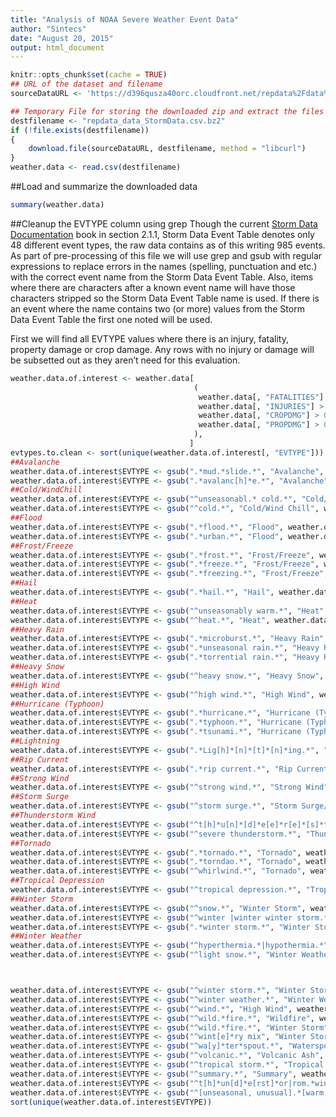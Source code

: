 ```yaml
---
title: "Analysis of NOAA Severe Weather Event Data"
author: "Sintecs"
date: "August 20, 2015"
output: html_document
---
```


```r
knitr::opts_chunk$set(cache = TRUE)
## URL of the dataset and filename
sourceDataURL <- 'https://d396qusza40orc.cloudfront.net/repdata%2Fdata%2FStormData.csv.bz2'

## Temporary File for storing the downloaded zip and extract the files we want into R
destfilename <- "repdata_data_StormData.csv.bz2"
if (!file.exists(destfilename))
{
    download.file(sourceDataURL, destfilename, method = "libcurl")
}
weather.data <- read.csv(destfilename)
```
##Load and summarize the downloaded data
```r
summary(weather.data)

```
##Cleanup the EVTYPE column using grep
Though the current [Storm Data Documentation][1] book in section 2.1.1, Storm Data Event Table denotes only 48 different event types, the raw data contains as of this writing 985 events.  As part of pre-processing of this file we will use grep and gsub with regular expressions to replace errors in the names (spelling, punctuation and etc.) with the correct event name from the Storm Data Event Table.  Also, items where there are characters after a known event name will have those characters stripped so the Storm Data Event Table name is used.  If there is an event where the name contains two (or more) values from the Storm Data Event Table the first one noted will be used.

First we will find all EVTYPE values where there is an injury, fatality, property damage or crop damage.  Any rows with no injury or damage will be subsetted out as they aren't need for this evaluation.

```r
weather.data.of.interest <- weather.data[
                                         (
                                          weather.data[, "FATALITIES"] > 0 |
                                          weather.data[, "INJURIES"] > 0 |
                                          weather.data[, "CROPDMG"] > 0 |
                                          weather.data[, "PROPDMG"] > 0
                                         ),
                                        ]
evtypes.to.clean <- sort(unique(weather.data.of.interest[, "EVTYPE"]))
##Avalanche
weather.data.of.interest$EVTYPE <- gsub(".*mud.*slide.*", "Avalanche", weather.data.of.interest$EVTYPE, ignore.case = TRUE)
weather.data.of.interest$EVTYPE <- gsub(".*avalanc[h]*e.*", "Avalanche", weather.data.of.interest$EVTYPE, ignore.case = TRUE)
##Cold/WindChill
weather.data.of.interest$EVTYPE <- gsub("^unseasonabl.* cold.*", "Cold/Wind Chill", weather.data.of.interest$EVTYPE, ignore.case = TRUE)
weather.data.of.interest$EVTYPE <- gsub("^cold.*", "Cold/Wind Chill", weather.data.of.interest$EVTYPE, ignore.case = TRUE)
##Flood
weather.data.of.interest$EVTYPE <- gsub(".*flood.*", "Flood", weather.data.of.interest$EVTYPE, ignore.case = TRUE)
weather.data.of.interest$EVTYPE <- gsub(".*urban.*", "Flood", weather.data.of.interest$EVTYPE, ignore.case = TRUE)
##Frost/Freeze
weather.data.of.interest$EVTYPE <- gsub(".*frost.*", "Frost/Freeze", weather.data.of.interest$EVTYPE, ignore.case = TRUE)
weather.data.of.interest$EVTYPE <- gsub(".*freeze.*", "Frost/Freeze", weather.data.of.interest$EVTYPE, ignore.case = TRUE)
weather.data.of.interest$EVTYPE <- gsub(".*freezing.*", "Frost/Freeze", weather.data.of.interest$EVTYPE, ignore.case = TRUE)
##Hail
weather.data.of.interest$EVTYPE <- gsub(".*hail.*", "Hail", weather.data.of.interest$EVTYPE, ignore.case = TRUE)
##Heat
weather.data.of.interest$EVTYPE <- gsub("^unseasonably warm.*", "Heat", weather.data.of.interest$EVTYPE, ignore.case = TRUE)
weather.data.of.interest$EVTYPE <- gsub("^heat.*", "Heat", weather.data.of.interest$EVTYPE, ignore.case = TRUE)
##Heavy Rain
weather.data.of.interest$EVTYPE <- gsub(".*microburst.*", "Heavy Rain", weather.data.of.interest$EVTYPE, ignore.case = TRUE)
weather.data.of.interest$EVTYPE <- gsub(".*unseasonal rain.*", "Heavy Rain", weather.data.of.interest$EVTYPE, ignore.case = TRUE)
weather.data.of.interest$EVTYPE <- gsub(".*torrential rain.*", "Heavy Rain", weather.data.of.interest$EVTYPE, ignore.case = TRUE)
##Heavy Snow
weather.data.of.interest$EVTYPE <- gsub("^heavy snow.*", "Heavy Snow", weather.data.of.interest$EVTYPE, ignore.case = TRUE)
##High Wind
weather.data.of.interest$EVTYPE <- gsub("^high wind.*", "High Wind", weather.data.of.interest$EVTYPE, ignore.case = TRUE)
##Hurricane (Typhoon)
weather.data.of.interest$EVTYPE <- gsub(".*hurricane.*", "Hurricane (Typhoon)", weather.data.of.interest$EVTYPE, ignore.case = TRUE)
weather.data.of.interest$EVTYPE <- gsub(".*typhoon.*", "Hurricane (Typhoon)", weather.data.of.interest$EVTYPE, ignore.case = TRUE)
weather.data.of.interest$EVTYPE <- gsub(".*tsunami.*", "Hurricane (Typhoon)", weather.data.of.interest$EVTYPE, ignore.case = TRUE)
##Lightning
weather.data.of.interest$EVTYPE <- gsub(".*Lig[h]*[n]*[t]*[n]*ing.*", "Lightning", weather.data.of.interest$EVTYPE, ignore.case = TRUE)
##Rip Current
weather.data.of.interest$EVTYPE <- gsub(".*rip current.*", "Rip Current", weather.data.of.interest$EVTYPE, ignore.case = TRUE)
##Strong Wind
weather.data.of.interest$EVTYPE <- gsub("^strong wind.*", "Strong Wind", weather.data.of.interest$EVTYPE, ignore.case = TRUE)
##Storm Surge
weather.data.of.interest$EVTYPE <- gsub("^storm surge.*", "Storm Surge/Tide", weather.data.of.interest$EVTYPE, ignore.case = TRUE)
##Thunderstorm Wind
weather.data.of.interest$EVTYPE <- gsub("^t[h]*u[n]*[d]*e[e]*r[e]*[s]*torm.*|thunderstorms.* wind[s].*|wins.*", "Thunderstorm Wind", weather.data.of.interest$EVTYPE, ignore.case = TRUE)
weather.data.of.interest$EVTYPE <- gsub("^severe thunderstorm.*", "Thunderstorm Wind", weather.data.of.interest$EVTYPE, ignore.case = TRUE)
##Tornado
weather.data.of.interest$EVTYPE <- gsub(".*tornado.*", "Tornado", weather.data.of.interest$EVTYPE, ignore.case = TRUE)
weather.data.of.interest$EVTYPE <- gsub(".*torndao.*", "Tornado", weather.data.of.interest$EVTYPE, ignore.case = TRUE)
weather.data.of.interest$EVTYPE <- gsub("^whirlwind.*", "Tornado", weather.data.of.interest$EVTYPE, ignore.case = TRUE)
##Tropical Depression
weather.data.of.interest$EVTYPE <- gsub("^tropical depression.*", "Tropical Depression", weather.data.of.interest$EVTYPE, ignore.case = TRUE)
##Winter Storm
weather.data.of.interest$EVTYPE <- gsub("^snow.*", "Winter Storm", weather.data.of.interest$EVTYPE, ignore.case = TRUE)
weather.data.of.interest$EVTYPE <- gsub("^winter |winter winter storm.*|weather.*", "Winter Storm", weather.data.of.interest$EVTYPE, ignore.case = TRUE)
weather.data.of.interest$EVTYPE <- gsub(".*winter storm.*", "Winter Storm", weather.data.of.interest$EVTYPE, ignore.case = TRUE)
##Winter Weather
weather.data.of.interest$EVTYPE <- gsub("^hyperthermia.*|hypothermia.*", "Winter Weather", weather.data.of.interest$EVTYPE, ignore.case = TRUE)
weather.data.of.interest$EVTYPE <- gsub("^light snow.*", "Winter Weather", weather.data.of.interest$EVTYPE, ignore.case = TRUE)



weather.data.of.interest$EVTYPE <- gsub("^winter storm.*", "Winter Storm", weather.data.of.interest$EVTYPE, ignore.case = TRUE)
weather.data.of.interest$EVTYPE <- gsub("^winter weather.*", "Winter Weather", weather.data.of.interest$EVTYPE, ignore.case = TRUE)
weather.data.of.interest$EVTYPE <- gsub("^wind.*", "High Wind", weather.data.of.interest$EVTYPE, ignore.case = TRUE)
weather.data.of.interest$EVTYPE <- gsub("^wild.*fire.*", "Wildfire", weather.data.of.interest$EVTYPE, ignore.case = TRUE)
weather.data.of.interest$EVTYPE <- gsub("^wild.*fire.*", "Winter Storm", weather.data.of.interest$EVTYPE, ignore.case = TRUE)
weather.data.of.interest$EVTYPE <- gsub("^wint[e]*ry mix", "Winter Storm", weather.data.of.interest$EVTYPE, ignore.case = TRUE)
weather.data.of.interest$EVTYPE <- gsub("^wa[y]*ter*spout.*", "Waterspout", weather.data.of.interest$EVTYPE, ignore.case = TRUE)
weather.data.of.interest$EVTYPE <- gsub("^volcanic.*", "Volcanic Ash", weather.data.of.interest$EVTYPE, ignore.case = TRUE)
weather.data.of.interest$EVTYPE <- gsub("^tropical storm.*", "Tropical Storm", weather.data.of.interest$EVTYPE, ignore.case = TRUE)
weather.data.of.interest$EVTYPE <- gsub("^summary.*", "Summary", weather.data.of.interest$EVTYPE, ignore.case = TRUE)
weather.data.of.interest$EVTYPE <- gsub("^t[h]*un[d]*e[rst]*or|rom.*win.*", "Thunderstorm Wind", weather.data.of.interest$EVTYPE, ignore.case = TRUE)
weather.data.of.interest$EVTYPE <- gsub("^[unseasonal, unusual].*[warm, hot].*", "Heat", weather.data.of.interest$EVTYPE, ignore.case = TRUE)
sort(unique(weather.data.of.interest$EVTYPE))
```





[1]: https://d396qusza40orc.cloudfront.net/repdata%2Fpeer2_doc%2Fpd01016005curr.pdf
